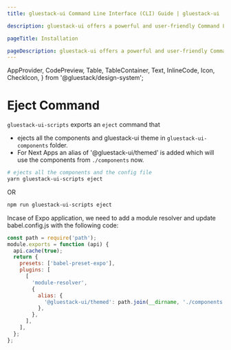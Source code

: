 ```yaml
---
title: gluestack-ui Command Line Interface (CLI) Guide | gluestack-ui

description: gluestack-ui offers a powerful and user-friendly Command Line Interface (CLI) to streamline your development experience. The CLI includes commands for initial installation setup, adding, updating, or removing components in your project. The following is a list of commands provided by gluestack-ui CLI

pageTitle: Installation

pageDescription: gluestack-ui offers a powerful and user-friendly Command Line Interface (CLI) to streamline your development experience. The CLI includes commands for initial installation setup, adding, updating, or removing components in your project. The following is a list of commands provided by gluestack-ui CLI
---
```


  AppProvider,
  CodePreview,
  Table,
  TableContainer,
  Text,
  InlineCode,
  Icon,
  CheckIcon,
} from '@gluestack/design-system';

<Meta title="unstyled/CLI/gluestack-ui-scripts-eject" />

# Eject Command

`gluestack-ui-scripts` exports an `eject` command that

- ejects all the components and gluestack-ui theme in `gluestack-ui-components` folder.
- For Next Apps an alias of '@gluestack-ui/themed' is added which will use the components from `./components` now.

```bash
# ejects all the components and the config file
yarn gluestack-ui-scripts eject
```

OR

```bash
npm run gluestack-ui-scripts eject
```

Incase of Expo application, we need to add a module resolver and update babel.config.js with the following code:

```jsx
const path = require('path');
module.exports = function (api) {
  api.cache(true);
  return {
    presets: ['babel-preset-expo'],
    plugins: [
      [
        'module-resolver',
        {
          alias: {
            '@gluestack-ui/themed': path.join(__dirname, './components'),
          },
        },
      ],
    ],
  };
};
```
